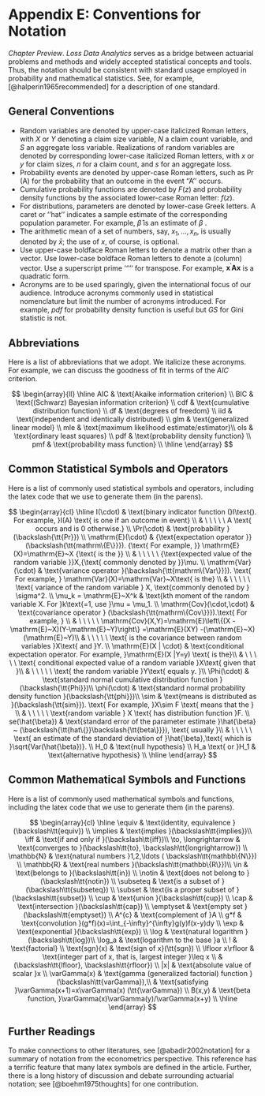 # Appendix E: Conventions for Notation  {#C:NotationConvention}

*Chapter Preview*. *Loss Data Analytics* serves as a bridge between actuarial problems and methods and widely accepted statistical concepts and tools. Thus, the notation should be consistent with standard usage employed in probability and mathematical statistics. See, for example, [@halperin1965recommended] for a description of one standard.


## General Conventions {#S:General}


- Random variables are denoted by upper-case italicized Roman letters, with $X$ or $Y$ denoting a claim size variable, $N$ a claim count variable, and $S$ an aggregate loss variable. Realizations of random variables are denoted by corresponding lower-case italicized Roman letters, with $x$ or $y$ for claim sizes, $n$ for a claim count, and $s$ for an aggregate loss.
- Probability events are denoted by upper-case Roman letters, such as $\Pr(\mathrm{A})$ for the probability that an outcome in the event ''A'' occurs.
- Cumulative probability functions are denoted by $F(z)$ and probability density functions by the associated lower-case Roman letter: $f(z)$.
- For distributions, parameters are denoted by lower-case Greek letters. A caret or ''hat''  indicates a sample estimate of the corresponding population parameter. For example, $\hat{\beta}$ is an estimate of $\beta$ .
- The arithmetic mean of a set of numbers, say, $x_1, \ldots, x_n$, is usually denoted by $\bar{x}$; the use of $x$, of course, is optional.
- Use upper-case boldface Roman letters to denote a matrix other than a vector. Use lower-case boldface Roman letters to denote a (column) vector. Use a superscript prime ''$\prime$'' for transpose. For example, $\mathbf{x}^{\prime} \mathbf{A} \mathbf{x}$ is a quadratic form.
- Acronyms are to be used sparingly, given the international focus of our audience. Introduce acronyms commonly used in statistical nomenclature but limit the number of acronyms introduced. For example, *pdf* for probability density function is useful but *GS* for Gini statistic is not.



## Abbreviations   {#S:Abbreviations}

Here is a list of abbreviations that we adopt. We italicize these acronyms. For example, we can discuss the goodness of fit in terms of the *AIC* criterion.

$$
\begin{array}{ll}
\hline
AIC & \text{Akaike information criterion} \\
BIC & \text{(Schwarz) Bayesian information criterion} \\
cdf & \text{cumulative distribution function} \\
df & \text{degrees of freedom} \\
iid & \text{independent and identically distributed} \\
glm & \text{generalized linear model} \\
mle & \text{maximum likelihood estimate/estimator}\\
ols & \text{ordinary least squares} \\
pdf & \text{probability density function} \\
pmf & \text{probability mass function} \\ \hline
\end{array}
$$


## Common Statistical Symbols and Operators  {#S:StatSymbols}

Here is a list of commonly used statistical symbols and operators, including the latex code that we use to generate them (in the parens).

$$
\begin{array}{cl}  \hline
I(\cdot) & \text{binary indicator function (}I\text{). For example, }I(A) \text{ is one if an outcome in event} \\
& \ \ \ \ \  A \text{ occurs and is 0 otherwise.} \\
\Pr(\cdot) & \text{probability }(\backslash{\tt{Pr}}) \\
\mathrm{E}(\cdot)  & {\text{expectation operator }} (\backslash{\tt{mathrm\{E\}}}). {\text{ For example, }} \mathrm{E}(X)=\mathrm{E}~X {\text{ is the }} \\
& \ \ \ \ \ {\text{expected value of the random variable }}X,{\text{ commonly denoted by }}\mu. \\
\mathrm{Var}(\cdot)  & \text{variance operator }(\backslash{\tt{mathrm\{Var\}}}). \text{ For example, } \mathrm{Var}(X)=\mathrm{Var}~X\text{ is the} \\
& \ \ \ \ \  \text{ variance of the random variable } X, \text{commonly denoted by } \sigma^2. \\
\mu_k = \mathrm{E}~X^k & \text{kth moment of the random variable X. For }k\text{=1, use }\mu = \mu_1. \\
\mathrm{Cov}(\cdot,\cdot)  & \text{covariance operator } (\backslash{\tt{mathrm\{Cov\}}}).\text{ For example, } \\
& \ \ \ \ \ \mathrm{Cov}(X,Y)=\mathrm{E}\left\{(X -\mathrm{E}~X)(Y-\mathrm{E}~Y)\right\}  =\mathrm{E}(XY) -(\mathrm{E}~X)(\mathrm{E}~Y)\\
& \ \ \ \ \  \text{ is the covariance between random variables }X\text{ and }Y. \\
\mathrm{E}(X | \cdot)  & \text{conditional expectation operator. For example, }\mathrm{E}(X |Y=y) \text{ is the}\\
& \ \ \ \ \   \text{ conditional expected value of a random variable }X\text{ given that }\\
& \ \ \ \ \   \text{ the random variable }Y\text{ equals y. }\\
\Phi(\cdot) & \text{standard normal cumulative distribution function }(\backslash{\tt{Phi}})\\
\phi(\cdot) & \text{standard normal probability density function }(\backslash{\tt{phi}})\\
\sim & \text{means is distributed as }(\backslash{\tt{sim}}). \text{ For example, }X\sim F \text{ means that the } \\
& \ \ \ \ \  \text{random variable } X \text{ has distribution function }F. \\
se(\hat{\beta}) & \text{standard error of the parameter estimate }\hat{\beta} ~ (\backslash{\tt{hat\{}}\backslash{\tt{beta\}}}), \text{ usually }\\
& \ \ \ \ \  \text{ an estimate of the standard deviation of }\hat{\beta},\text{ which is }\sqrt{Var(\hat{\beta})}. \\
H_0 &  \text{null hypothesis} \\
H_a \text{ or }H_1 & \text{alternative hypothesis} \\
\hline
\end{array}
$$

  
  
## Common Mathematical Symbols and Functions  {#S:Symbols}

Here is a list of commonly used mathematical symbols and functions, including the latex code that we use to generate them (in the parens).
  
$$
\begin{array}{cl}
\hline
\equiv & \text{identity, equivalence }(\backslash\tt{equiv}) \\
\implies     & \text{implies }(\backslash\tt{implies})\\
\iff  & \text{if and only if }(\backslash\tt{iff})\\
\to, \longrightarrow & \text{converges to }(\backslash\tt{to}, \backslash\tt{longrightarrow}) \\
\mathbb{N} & \text{natural numbers }1,2,\ldots ( \backslash\tt{mathbb\{N\}}) \\
\mathbb{R} & \text{real numbers }(\backslash\tt{mathbb\{R\}})\\
\in        & \text{belongs to }(\backslash\tt{in}) \\
\notin     & \text{does not belong to }(\backslash\tt{notin}) \\
\subseteq  & \text{is a subset of }(\backslash\tt{subseteq}) \\
\subset    & \text{is a proper subset of }(\backslash\tt{subset}) \\
\cup       & \text{union  }(\backslash\tt{cup}) \\
\cap       & \text{intersection  }(\backslash\tt{cap}) \\
\emptyset  & \text{empty set }(\backslash\tt{emptyset})  \\
A^{c}      & \text{complement of }A   \\
g*f        & \text{convolution }(g*f)(x)=\int_{-\infty}^{\infty}g(y)f(x-y)dy \\
\exp       & \text{exponential }(\backslash\tt{exp}) \\
\log       & \text{natural logarithm }(\backslash\tt{log})\\
\log_a     & \text{logarithm to the base }a \\
!          & \text{factorial} \\
\text{sgn}(x)    & \text{sign of x}(\tt{sgn}) \\
\lfloor x\rfloor & \text{integer part of x, that is, largest integer }\leq x \\
                 & (\backslash\tt{lfloor}, \backslash\tt{rfloor}) \\
|x|        & \text{absolute value of scalar }x \\
\varGamma(x) & \text{gamma (generalized factorial) function } (\backslash\tt{varGamma}),\\
           & \text{satisfying }\varGamma(x+1)=x\varGamma(x) (\tt{\varGamma}) \\
B(x,y)     & \text{beta function, }\varGamma(x)\varGamma(y)/\varGamma(x+y) \\
\hline
\end{array}
$$




## Further Readings

To make connections to other literatures, see [@abadir2002notation] \url{http://www.janmagnus.nl/misc/notation.zip} for a summary of notation from the econometrics perspective. This reference has a terrific feature that many latex symbols are defined in the article. Further, there is a long history of discussion and debate surrounding actuarial notation; see [@boehm1975thoughts] for one contribution.
